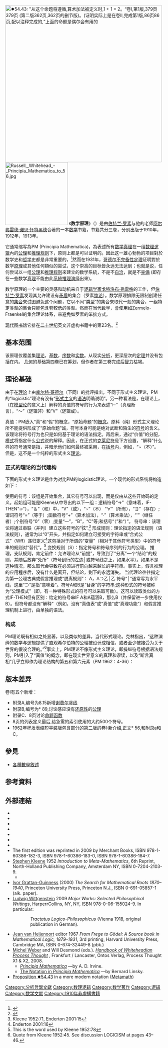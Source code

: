 {{Distinguish|自然哲學的數學原理}}
{{roughtranslation|time=2015-07-31T10:43:35+00:00}}
[[Image:Principia Mathematica 54-43.png|thumb|right|500px|'''✸54.43''': 
"从这个命题将遵循,算术加法被定义时,1 + 1 = 2。“卷I,第1版,379页[http://quod.lib.umich.edu/cgi/t/text/pageviewer-idx?c=umhistmath&cc=umhistmath&idno=aat3201.0001.001&frm=frameset&view=image&seq=401 379页] {{Wayback|url=http://quod.lib.umich.edu/cgi/t/text/pageviewer-idx?c=umhistmath&cc=umhistmath&idno=aat3201.0001.001&frm=frameset&view=image&seq=401 |date=20150611055356 }}(第二版362页,362页的删节版)。(证明实际上是在卷II,完成第1版,86页[http://quod.lib.umich.edu/cgi/t/text/pageviewer-idx？c=umhistmath&cc=umhistmath&idno=aat3201.0002.001&frm=frameset&view=image&seq=126 86页],配以注释完成的,“上面的命题是偶尔会有用的]]  
[[Image:Russell,_Whitehead_-_Principia_Mathematica_to_56.jpg|200px]]
{{quotebox|width=40%|right|quote=我记得伯特兰·罗素告诉我一个可怕的梦。大约公元2100年，他在大学图书馆的顶楼。带着大回收桶的图书馆助理将書架上的书籍取下，看着他们，让他们決定放回書架或丟到桶里。最后他来到他能识别的三大卷数学原理。他取下一卷翻了几页，似乎困惑了一会儿，並將書平放在他的手上犹豫着....
|source={{cite book |last=Hardy |first=G. H. |title=[[一个数学家的辩白|《一个数学家的辩白》]] |publisher=北京大学出版社 |location=北京 |year=2004 |origyear=1940 |isbn=978-0-521-42706-7|page =83}}
}}
《'''数学原理'''》（{{lang-en|''Principia Mathematica''}}）是由[[伯特兰·罗素|伯特兰·罗素]]与他的老师[[阿尔弗雷德·诺思·怀特黑德|阿尔弗雷德·诺思·怀特黑德]]合著的一本[[数学|数学]]书籍，书籍共分三卷，分别出版于1910年，1912年，1913年。

它通常缩写為PM (Principia Mathematica)，為表述所有[[数学|数学]][[真理|真理]]在一组[[数理逻辑|数理逻辑]]內的[[公理|公理]]和[[推理规则|推理规则]]下，原则上都是可以证明的。因此这一雄心勃勃的项目對於数学史和[[哲学|哲学]]史都是非常重要的，<ref name="SEP">{{cite web|url=http://plato.stanford.edu/entries/principia-mathematica/#SOPM|title=Principia Mathematica (Stanford Encyclopedia of Philosophy)|last=Irvine|first=Andrew D.|date=2003-05-01|publisher=Metaphysics Research Lab, CSLI, Stanford University|accessdate=2009-08-05|archive-date=2019-04-28|archive-url=https://web.archive.org/web/20190428140417/https://plato.stanford.edu/entries/principia-mathematica/#SOPM|dead-url=no}}</ref>然而在1931年，[[哥德尔不完备性定理|哥德尔不完备性定理]]证明對於数学[[原理|原理]]或其他任何類似的尝试，这个崇高的目标皆永远无法达到；也就是说，任何尝试以一组[[公理|公理]]和[[推理规则|推理规则]]來建立的数学系統，不是不[[自洽|自洽]]，就是不[[完備|完備]] (即存在一些数学[[真理|真理]]不能由此[[系統|系統]][[推理|推理]][[演绎|演绎]]出來)。

数学原理的一个主要的灵感和动机来自于[[逻辑学家|逻辑学家]][[戈特洛布·弗雷格|戈特洛布·弗雷格]]的工作，但[[伯特兰·罗素|伯特兰·罗素]]发现其允许建设有[[矛盾|矛盾]]的集合（罗素[[悖论|悖论]]）。数学原理排除无限制创建任意的[[集合|集合]]來试图避免这个问题，它以不同“类型”的集合來取代一般的集合，一组特定类型的集合只能包含套較低的类型。然而在当代数学，會使用如Zermelo-Fraenkel的集合理论体系，來避免如罗素的笨拙方式。

[[现代图书馆|现代图书馆]]它排在[[二十世纪|二十世纪]]英文非虚构书籍中的第23名。<ref name="ML">{{cite web
|url=http://www.nytimes.com/library/books/042999best-nonfiction-list.html
|title=The Modern Library's Top 100 Nonfiction Books of the Century
|date=1999-04-30
|publisher=The New York Times Company
|accessdate=2009-08-05
|archive-date=2020-06-12
|archive-url=https://web.archive.org/web/20200612013223/https://archive.nytimes.com/www.nytimes.com/library/books/042999best-nonfiction-list.html
|dead-url=no
}}</ref>

== 基本范围 ==
该原理仅覆盖集[[理论|理论]]，[[基数|基数]]，[[序数|序数]]和[[实数|实数]]。从现实[[分析|分析]]，更深层次的[[定理|定理]]并没有包括在内。
[[几何|几何]]的基础第四卷已在筹划，但作者在第三卷完成后[[智力|智力]]枯竭。

== 理论基础 ==
由于在[[理论|理论]]上由[[库尔特·哥德尔|库尔特·哥德尔]]（下同）的批评指出，不同于形式主义理论，PM的“logicistic”理论有没有“[[形式主义|形式主义]]的[[语法|语法]]明确说明”。另一种看法是，在理论上，（在[[模型论|模型论]]的意义上）解释的真值的符号的行为来表述“⊢”（真理断言），“〜”（逻辑非）和“V”（逻辑或）。

真值：PM嵌入“真”和“假”的概念，“原始命题”的[[概念|概念]]。原料（纯）形式主义理论所不能提供形成了“原始命题”诚，符号本身可能是绝对武断和陌生的[[符号|符号]]的含义。该理论将符号行为也只是如何基于理论的语法指定。再后来，通过“价值”的分配，[[模式|模式]]将指定什么[[公式|公式]]说的解释。因此，在正式的[[克莱尼符号|克莱尼符号]]下方设置，“解释”什么样的符号通常是指，并暗示他们如何最终被采用，在[[括号|括号]]内，例如，“¬（不）”。但是，这不是一个纯粹的形式主义[[理论|理论]]。

=== 正式的理论的当代建构 ===
下面的形式主义理论是作为对比PM的logicistic理论。一个现代的形式系统将构造如下：

使用的符号：该组是开始集合，其它符号可以出现，而是仅由从这些开始码的定义。起始组可能是Kleene从中导出的以下一组：逻辑符号“→”（意味着，IF-THEN“⊃”），“＆”（和）中，“V”（或），“¬”（不） “∀”（所有），“∃”（存在）;谓词符号“=”（等于）;函数符号“+”（算术加法），“∙”（算术乘法），“'”（继任者）;个别符号“0”（零）;变量“一”，“B”，“C”等;和括号“（”和“）”。
符号串：该理论将通过串联（并列）建立这些符号的“弦”.<ref>Kleene 1952:71, Enderton 2001:15</ref>
形成规则：理论指定的语法规则（语法规则），通常为以“0”开头，并指定如何建立可接受的字符串或“合式公式”（Wff）递归定义<ref>Enderton 2001:16</ref>这包括对于所谓的“变量”（相对于其他符号类型）中的符号串的规则对“替代”。<ref>This is the word used by Kleene 1952:78</ref>
变换规则（S）：指定符号和符号序列的行为的公理。
推理，支队规则，肯定前件：允许理论从“前提”，导致到了“分离”一个“结论”的规则，并随后放弃“处所”（符号到行的左边│或符号线之上，如果水平）。如果不是这种情况，那么取代会导致在必须进行前向越来越长的字符串。事实上，假言推理的应用程序后，没有什么是离开，但结论，剩下的永远消失。
当代理论往往指定为第一公理古典或假言推理或“脱离规则”：
A，A⊃乙│乙
符号“│”通常写为水平线，这里“⊃”是指“意味着”。符号A和B是“替身”的字符串;这种形式的符号被称为“公理模式”（即，有一种特殊形式的符号可以采取可数）。这可以读取类似的方式IF-THEN但有区别：给定的符号串IF A和A蕴涵B，那么B（并保留进一步使用仅B）。但符号都没有“解释”（例如，没有“真值表”或“真值”或“真理功能”）和假言推理机制上进行，由单独的语法。

=== 构成 ===
PM理论既有相似之处显著，以及类似的差异，当代形式理论。克林指出，“这种演绎的数学与逻辑提供了直观希尔伯特的公理被设计成相信，或者至少被接受为关于世界的假设合理的。”<ref>Quote from Kleene 1952:45. See discussion LOGICISM at pages 43–46.</ref>事实上，PM理论不像形式主义理论，即操纵符号根据语法规则，PM引入了“真值”的概念，即在现实世界意义的真理和谬误，以及“断言真相”几乎立即作为理论结构的第五和第六元素（PM 1962：4-36）：

== 版本差异 ==
卷I有五个新增：
*附录A,编号为8.15新增[[谢费尔竖线|谢费尔竖线]]
*附录B,编号为<nowiki>*</nowiki> 89,讨论感应没有[[还原性|还原性]]的[[公理|公理]]
*附录C、8页讨论[[命题|命题]][[函数|函数]]
*8页的列表定义最后,给急需的索引使用的大约500个符号。
*1962年杯发表缩短平装版包含部分的第二版的卷I:新介绍,正文* 56,和附录a和C。

== 參見 ==
* [[定理#各種數學敘述（按重要性來排列）|各種數學敘述]]

== 参考資料 ==
{{Reflist}}

== 外部連結 ==
*{{citation|last= Whitehead|first= Alfred North|last2= Russell|first2= Bertrand|title= Principia mathematica|volume= 1|publisher= Cambridge University Press|place= Cambridge|year= 1910|edition= 1|url= http://www.hti.umich.edu/cgi/b/bib/bibperm?q1=AAT3201.0001.001|jfm= 41.0083.02|accessdate= 2015-07-31|archive-date= 2022-01-18|archive-url= https://web.archive.org/web/20220118085136/https://quod.lib.umich.edu/cgi/t/text/text-idx?c=umhistmath;idno=AAT3201.0001.001|dead-url= no}}
*{{citation|last= Whitehead|first= Alfred North|last2= Russell|first2= Bertrand|title= Principia mathematica|volume= 2|publisher= Cambridge University Press|place= Cambridge|year= 1912|edition= 1|url= http://www.hti.umich.edu/cgi/b/bib/bibperm?q1=AAT3201.0002.001|jfm= 43.0093.03|accessdate= 2015-07-31|archive-date= 2022-01-18|archive-url= https://web.archive.org/web/20220118085242/https://quod.lib.umich.edu/cgi/t/text/text-idx?c=umhistmath;idno=AAT3201.0002.001|dead-url= no}}
*{{citation|last= Whitehead|first= Alfred North|last2= Russell|first2= Bertrand|title= Principia mathematica|volume= 3|publisher= Cambridge University Press|place= Cambridge|year= 1913|edition= 1|url= http://www.hti.umich.edu/cgi/b/bib/bibperm?q1=AAT3201.0003.001|jfm= 44.0068.01|accessdate= 2015-07-31|archive-date= 2022-01-18|archive-url= https://web.archive.org/web/20220118085122/https://quod.lib.umich.edu/cgi/t/text/text-idx?c=umhistmath;idno=AAT3201.0003.001|dead-url= no}}
*{{citation
|last=Whitehead|first= Alfred North|last2= Russell|first2= Bertrand
|title=Principia mathematica|volume=1
|publisher= Cambridge University Press|place= Cambridge|year= 1925|edition=2|isbn=978-0521067911 |url=https://archive.org/details/PrincipiaMathematicaVolumeI|jfm= 51.0046.06}}
*{{citation
|last=Whitehead|first= Alfred North|last2= Russell|first2= Bertrand
|title=Principia mathematica|volume=2
|publisher= Cambridge University Press|place= Cambridge|year= 1927|edition=2|isbn=978-0521067911|url=https://archive.org/details/PrincipiaMathematicaVol2|jfm=53.0038.02}}
*{{citation
|last=Whitehead|first= Alfred North|last2= Russell|first2= Bertrand
|title=Principia mathematica|volume=3
|publisher= Cambridge University Press|place= Cambridge|year= 1927|edition=2|isbn=978-0521067911|url=https://archive.org/details/PrincipiaMathematicaVol3|jfm=53.0038.02}}
*{{citation|mr=1700771 
|last=Whitehead|first= Alfred North|last2= Russell|first2= Bertrand
|title=Principia mathematica to *56 
|series=Cambridge Mathematical Library|publisher= Cambridge University Press|place= Cambridge|year= 1997|origyear=1962|isbn= 0-521-62606-4 |zbl=0877.01042}}
*The first edition was reprinted in 2009 by Merchant Books, ISBN 978-1-60386-182-3, ISBN 978-1-60386-183-0, ISBN 978-1-60386-184-7.
* [[Stephen_Kleene|Stephen Kleene]] 1952 ''Introduction to Meta-Mathematics'', 6th Reprint, North-Holland Publishing Company, Amsterdam NY, ISBN 0-7204-2103-9.
** {{Cite book|author=Stephen Cole Kleene|authorlink=Stephen Cole Kleene|author2=[[Michael_Beeson|Michael Beeson]] |date=March 2009|title=Introduction to Metamathematics|edition=Paperback|publisher=Ishi Press|isbn=978-0-923891-57-2|ref=Kleene2009}}
* [[Ivor_Grattan-Guinness|Ivor Grattan-Guinness]] (2000) ''The Search for Mathematical Roots 1870–1940'', Princeton University Press, Princeton N.J., ISBN 0-691-05857-1 (alk. paper).
* [[Ludwig_Wittgenstein|Ludwig Wittgenstein]] 2009 ''Major Works: Selected Philosophical Writings'', HarperrCollins, NY, NY, ISBN 978-0-06-155024-9. In particular:
:: ''Tractatus Logico-Philosophicus'' (Vienna 1918, original publication in German).
* [[Jean_van_Heijenoort|Jean van Heijenoort]] editor 1967 ''From Frege to Gödel: A Source book in Mathematical Logic, 1879–1931'', 3rd printing, Harvard University Press, Cambridge MA, ISBN 0-674-32449-8 (pbk.)
* [[Michel_Weber|Michel Weber]] and Will Desmond (eds.). ''[http://www.academia.edu/279955/Handbook_of_Whiteheadian_Process_Thought Handbook of Whiteheadian Process Thought] {{Wayback|url=http://www.academia.edu/279955/Handbook_of_Whiteheadian_Process_Thought |date=20151112213343 }}'', Frankfurt / Lancaster, Ontos Verlag, Process Thought X1 & X2, 2008.
** ''[http://plato.stanford.edu/entries/principia-mathematica/ Principia Mathematica] {{Wayback|url=http://plato.stanford.edu/entries/principia-mathematica/ |date=20190428140417 }}''—by A. D. Irvine.
** [http://plato.stanford.edu/entries/pm-notation/ The Notation in ''Principia Mathematica''] {{Wayback|url=http://plato.stanford.edu/entries/pm-notation/ |date=20150801143948 }}—by Bernard Linsky.
* [http://us.metamath.org/mpegif/pm54.43.html Proposition ✸54.43] {{Wayback|url=http://us.metamath.org/mpegif/pm54.43.html |date=20151028170032 }} in a more modern notation ([[Metamath|Metamath]])

{{Logic}}
{{集合论}}
{{authority control}}
[[Category:分析哲學文獻|Category:分析哲學文獻]]
[[Category:数理逻辑|Category:数理逻辑]]
[[Category:数学著作|Category:数学著作]]
[[Category:逻辑|Category:逻辑]]
[[Category:数学文献|Category:数学文献]]
[[Category:1910年非虛構書籍|Category:1910年非虛構書籍]]